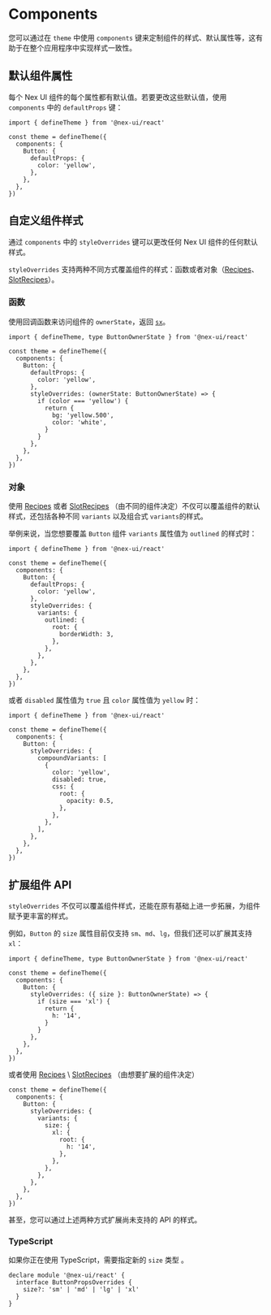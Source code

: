 # Components

您可以通过在 `theme` 中使用 `components` 键来定制组件的样式、默认属性等，这有助于在整个应用程序中实现样式一致性。

## 默认组件属性

每个 Nex UI 组件的每个属性都有默认值。若要更改这些默认值，使用 `components` 中的 `defaultProps` 键：

```tsx
import { defineTheme } from '@nex-ui/react'

const theme = defineTheme({
  components: {
    Button: {
      defaultProps: {
        color: 'yellow',
      },
    },
  },
})
```

## 自定义组件样式

通过 `components` 中的 `styleOverrides` 键可以更改任何 Nex UI 组件的任何默认样式。

`styleOverrides` 支持两种不同方式覆盖组件的样式：函数或者对象（[Recipes](/docs/styling/recipes)、[SlotRecipes](/docs/styling/slot-recipes)）。

### 函数

使用回调函数来访问组件的 `ownerState`，返回 [`sx`](/docs/styling/sx-prop)。

```tsx
import { defineTheme, type ButtonOwnerState } from '@nex-ui/react'

const theme = defineTheme({
  components: {
    Button: {
      defaultProps: {
        color: 'yellow',
      },
      styleOverrides: (ownerState: ButtonOwnerState) => {
        if (color === 'yellow') {
          return {
            bg: 'yellow.500',
            color: 'white',
          }
        }
      },
    },
  },
})
```

### 对象

使用 [Recipes](/docs/styling/recipes) 或者 [SlotRecipes](/docs/styling/slot-recipes) （由不同的组件决定）不仅可以覆盖组件的默认样式，还包括各种不同 `variants` 以及组合式 `variants`的样式。

举例来说，当您想要覆盖 `Button` 组件 `variants` 属性值为 `outlined` 的样式时：

```tsx
import { defineTheme } from '@nex-ui/react'

const theme = defineTheme({
  components: {
    Button: {
      defaultProps: {
        color: 'yellow',
      },
      styleOverrides: {
        variants: {
          outlined: {
            root: {
              borderWidth: 3,
            },
          },
        },
      },
    },
  },
})
```

或者 `disabled` 属性值为 `true` 且 `color` 属性值为 `yellow` 时：

```tsx
import { defineTheme } from '@nex-ui/react'

const theme = defineTheme({
  components: {
    Button: {
      styleOverrides: {
        compoundVariants: [
          {
            color: 'yellow',
            disabled: true,
            css: {
              root: {
                opacity: 0.5,
              },
            },
          },
        ],
      },
    },
  },
})
```

## 扩展组件 API

`styleOverrides` 不仅可以覆盖组件样式，还能在原有基础上进一步拓展，为组件赋予更丰富的样式。

例如，`Button` 的 `size` 属性目前仅支持 `sm`、`md`、`lg`，但我们还可以扩展其支持 `xl`：

```tsx
import { defineTheme, type ButtonOwnerState } from '@nex-ui/react'

const theme = defineTheme({
  components: {
    Button: {
      styleOverrides: ({ size }: ButtonOwnerState) => {
        if (size === 'xl') {
          return {
            h: '14',
          }
        }
      },
    },
  },
})
```

或者使用 [Recipes](/docs/styling/recipes) \ [SlotRecipes](/docs/styling/slot-recipes) （由想要扩展的组件决定）

```tsx
const theme = defineTheme({
  components: {
    Button: {
      styleOverrides: {
        variants: {
          size: {
            xl: {
              root: {
                h: '14',
              },
            },
          },
        },
      },
    },
  },
})
```

甚至，您可以通过上述两种方式扩展尚未支持的 API 的样式。

### TypeScript

如果你正在使用 TypeScript，需要指定新的 `size` 类型 。

```tsx
declare module '@nex-ui/react' {
  interface ButtonPropsOverrides {
    size?: 'sm' | 'md' | 'lg' | 'xl'
  }
}
```
